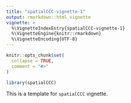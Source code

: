 ```yaml
---
title: "spatialCCC-vignette-1"
output: rmarkdown::html_vignette
vignette: >
  %\VignetteIndexEntry{spatialCCC-vignette-1}
  %\VignetteEngine{knitr::rmarkdown}
  %\VignetteEncoding{UTF-8}
---
```


```r
knitr::opts_chunk$set(
  collapse = TRUE,
  comment = "#>"
)
```

```r
library(spatialCCC)
```

This is a template for `spatialCCC` vignette.
